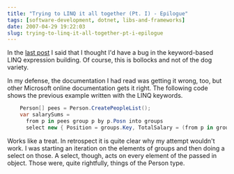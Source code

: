 ```yaml
---
title: "Trying to LINQ it all together (Pt. I) - Epilogue"
tags: [software-development, dotnet, libs-and-frameworks]
date: 2007-04-29 19:22:03
slug: trying-to-linq-it-all-together-pt-i-epilogue
---
```


In the [last post](/2007/04/25/trying-to-linq-it-all-together-pt-i) I said that I thought I'd have a bug in the keyword-based LINQ expression building. Of course, this is bollocks and not of the dog variety.

In my defense, the documentation I had read was getting it wrong, too, but other Microsoft online documentation gets it right. The following code shows the previous example written with the LINQ keywords.

```csharp
    Person[] pees = Person.CreatePeopleList();
    var salarySums =
      from p in pees group p by p.Posn into groups
      select new { Position = groups.Key, TotalSalary = (from p in groups select p.Salary).Sum() };
```

Works like a treat. In retrospect it is quite clear why my attempt wouldn't work. I was starting an iteration on the elements of groups and then doing a select on those. A select, though, acts on every element of the passed in object. Those were, quite rightfully, things of the Person type.